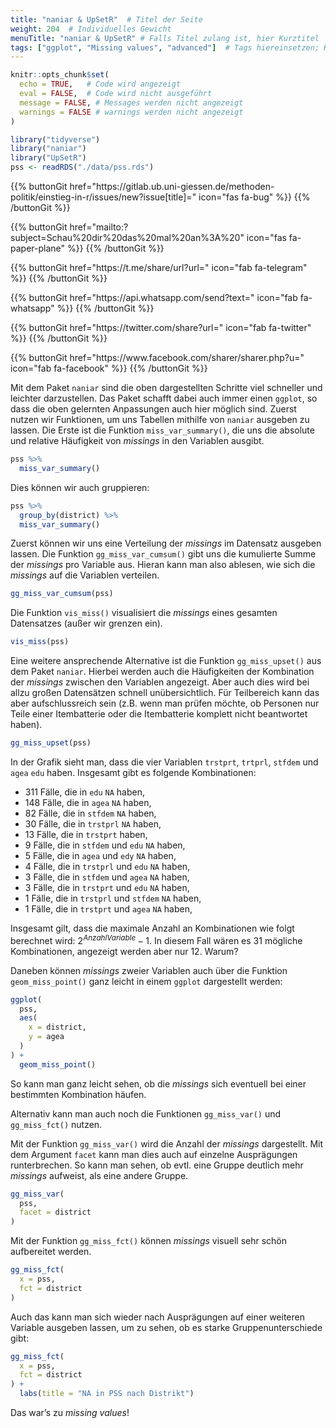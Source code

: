 ```yaml
---
title: "naniar & UpSetR"  # Titel der Seite
weight: 204  # Individuelles Gewicht 
menuTitle: "naniar & UpSetR" # Falls Titel zulang ist, hier Kurztitel
tags: ["ggplot", "Missing values", "advanced"]  # Tags hiereinsetzen; Kurzwort, was auf der Seite passsiert
---
```

```r
knitr::opts_chunk$set(
  echo = TRUE,   # Code wird angezeigt
  eval = FALSE,  # Code wird nicht ausgeführt
  message = FALSE, # Messages werden nicht angezeigt
  warnings = FALSE # warnings werden nicht angezeigt
)

library("tidyverse")
library("naniar")
library("UpSetR")
pss <- readRDS("./data/pss.rds")
```

{{% buttonGit href=\"https\:\/\/gitlab.ub.uni-giessen.de\/methoden-politik\/einstieg-in-r\/issues\/new?issue[title]=\" icon=\"fas fa-bug\" %}} {{% /buttonGit %}} 

{{% buttonGit href=\"mailto\:?subject=Schau\%20dir\%20das\%20mal\%20an\%3A\%20\" icon=\"fas fa-paper-plane\" %}} {{% /buttonGit %}}

{{% buttonGit href=\"https\:\/\/t.me\/share\/url?url=\" icon=\"fab fa-telegram\" %}} {{% /buttonGit %}}

{{% buttonGit href=\"https\:\/\/api.whatsapp.com\/send?text=\" icon=\"fab fa-whatsapp\" %}} {{% /buttonGit %}}

{{% buttonGit href=\"https\:\/\/twitter.com\/share?url=\" icon=\"fab fa-twitter\" %}} {{% /buttonGit %}}

{{% buttonGit href=\"https\:\/\/www.facebook.com\/sharer\/sharer.php?u=\" icon=\"fab fa-facebook\" %}} {{% /buttonGit %}}

Mit dem Paket `naniar` sind die oben dargestellten Schritte viel schneller und leichter darzustellen. Das Paket schafft dabei auch immer einen `ggplot`, so dass die oben gelernten Anpassungen auch hier möglich sind. Zuerst nutzen wir Funktionen, um uns Tabellen mithilfe von `naniar` ausgeben zu lassen. Die Erste ist die Funktion `miss_var_summary()`, die uns die absolute und relative Häufigkeit von *missings* in den Variablen ausgibt. 

``` r
pss %>%
  miss_var_summary()
```

Dies können wir auch gruppieren:
``` r
pss %>% 
  group_by(district) %>% 
  miss_var_summary()
```

Zuerst können wir uns eine Verteilung der *missings* im Datensatz ausgeben lassen. Die Funktion `gg_miss_var_cumsum()` gibt uns die kumulierte Summe der *missings* pro Variable aus. Hieran kann man also ablesen, wie sich die *missings* auf die Variablen verteilen.

```r
gg_miss_var_cumsum(pss)
```

Die Funktion `vis_miss()` visualisiert die *missings* eines gesamten Datensatzes (außer wir grenzen ein). 

``` r
vis_miss(pss)
```

Eine weitere ansprechende Alternative ist die Funktion `gg_miss_upset()` aus dem Paket `naniar`. Hierbei werden auch die Häufigkeiten der Kombination der *missings* zwischen den Variablen angezeigt. Aber auch dies wird bei allzu großen Datensätzen schnell unübersichtlich. Für Teilbereich kann das aber aufschlussreich sein (z.B. wenn man prüfen möchte, ob Personen nur Teile einer Itembatterie oder die Itembatterie komplett nicht beantwortet haben).

``` r
gg_miss_upset(pss)
```

In der Grafik sieht man, dass die vier Variablen `trstprt`, `trtprl`, `stfdem` und `agea` `edu` haben. Insgesamt gibt es folgende Kombinationen:

- 311 Fälle, die in `edu` `NA` haben, 
- 148 Fälle, die in `agea` `NA` haben, 
- 82 Fälle, die in `stfdem` `NA` haben, 
- 30 Fälle, die in `trstprl` `NA` haben, 
- 13 Fälle, die in `trstprt` haben, 
- 9 Fälle, die in `stfdem` und `edu` `NA` haben, 
- 5 Fälle, die in `agea` und `edy` `NA` haben, 
- 4 Fälle, die in `trstprl` und `edu` `NA` haben, 
- 3 Fälle, die in `stfdem` und `agea` `NA` haben, 
- 3 Fälle, die in `trstprt` und `edu` `NA` haben, 
- 1 Fälle, die in `trstprl` und `stfdem` `NA` haben, 
- 1 Fälle, die in `trstprt` und `agea` `NA` haben, 

Insgesamt gilt, dass die maximale Anzahl an Kombinationen wie folgt berechnet wird: $2^{Anzahl Variable} - 1$. In diesem Fall wären es 31 mögliche Kombinationen, angezeigt werden aber nur 12. Warum?

Daneben können *missings* zweier Variablen auch über die Funktion `geom_miss_point()` ganz leicht in einem `ggplot` dargestellt werden:
``` r
ggplot(
  pss,
  aes(
    x = district,
    y = agea
  )
) +
  geom_miss_point() 
```

So kann man ganz leicht sehen, ob die *missings* sich eventuell bei einer bestimmten Kombination häufen. 

Alternativ kann man auch noch die Funktionen `gg_miss_var()` und `gg_miss_fct()` nutzen. 

Mit der Funktion `gg_miss_var()` wird die Anzahl der *missings* dargestellt. Mit dem Argument `facet` kann man dies auch auf einzelne Ausprägungen runterbrechen. So kann man sehen, ob evtl. eine Gruppe deutlich mehr *missings* aufweist, als eine andere Gruppe.
```r
gg_miss_var(
  pss,
  facet = district
)

```
Mit der Funktion `gg_miss_fct()` können *missings* visuell sehr schön aufbereitet werden. 

``` r
gg_miss_fct(
  x = pss, 
  fct = district
)
```
Auch das kann man sich wieder nach Ausprägungen auf einer weiteren Variable ausgeben lassen, um zu sehen, ob es starke Gruppenunterschiede gibt:
``` r
gg_miss_fct(
  x = pss, 
  fct = district
) + 
  labs(title = "NA in PSS nach Distrikt")
```

Das war's zu *missing values*!